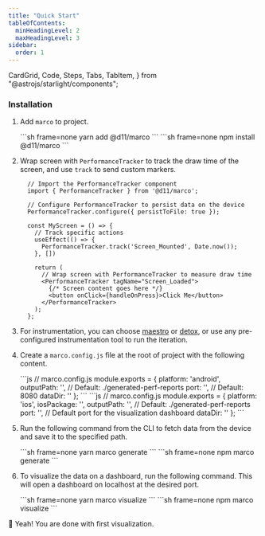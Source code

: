 ```yaml
---
title: "Quick Start"
tableOfContents:
  minHeadingLevel: 2
  maxHeadingLevel: 3
sidebar:
  order: 1
---
```


  CardGrid,
  Code,
  Steps,
  Tabs,
  TabItem,
} from "@astrojs/starlight/components";

### Installation

<Steps>

1. Add `marco` to project.

    <Tabs syncKey="package-manager">
      <TabItem label="yarn" icon="seti:yarn">
        ```sh frame=none
        yarn add @d11/marco
        ```
      </TabItem>
      <TabItem label="npm" icon="seti:npm">
        ```sh frame=none
        npm install @d11/marco
        ```
      </TabItem>
    </Tabs>

2. Wrap screen with `PerformanceTracker` to track the draw time of the screen, and use `track` to send custom markers.

    ```tsx
      // Import the PerformanceTracker component
      import { PerformanceTracker } from '@d11/marco';

      // Configure PerformanceTracker to persist data on the device
      PerformanceTracker.configure({ persistToFile: true });

      const MyScreen = () => {
        // Track specific actions
        useEffect(() => {
          PerformanceTracker.track('Screen_Mounted', Date.now());
        }, [])

        return (
          // Wrap screen with PerformanceTracker to measure draw time
          <PerformanceTracker tagName="Screen_Loaded">
            {/* Screen content goes here */}
            <button onClick={handleOnPress}>Click Me</button>
          </PerformanceTracker>
        );
      };
    ```

3. For instrumentation, you can choose [maestro](https://maestro.mobile.dev/platform-support/react-native) or [detox](https://wix.github.io/Detox/), or use any pre-configured instrumentation tool to run the iteration. 

4. Create a `marco.config.js` file at the root of project with the following content.

    <Tabs syncKey="config">
      <TabItem label="Android" icon="android">
        ```js
        // marco.config.js
        module.exports = {
        platform: 'android', 
        outputPath: '<PATH_TO_STORE_REPORT>',  // Default: ./generated-perf-reports
        port: '<PORT>',                        // Default: 8080
        dataDir: '<DATA_SOURCE_PATH_TO_VISUALIZE>'
        };
        ```
      </TabItem>
      <TabItem label="iOS" icon="apple">
        ```js
        // marco.config.js
        module.exports = {
        platform: 'ios', 
        iosPackage: '<iOSPackageName>',
        outputPath: '<DATA_SOURCE_PATH>',  // Default: ./generated-perf-reports
        port: '<PORT>',                    // Default port for the visualization dashboard
        dataDir: '<DATA_SOURCE_PATH_TO_VISUALIZE>'
        };
        ```
      </TabItem>
    </Tabs>

5. Run the following command from the CLI to fetch data from the device and save it to the specified path. 

      <Tabs syncKey="package-manager">
      <TabItem label="yarn" icon="seti:yarn">
        ```sh frame=none
        yarn marco generate
        ```
      </TabItem>
      <TabItem label="npm" icon="seti:npm">
        ```sh frame=none
        npm marco generate
        ```
      </TabItem>
    </Tabs>

6. To visualize the data on a dashboard, run the following command. This will open a dashboard on localhost at the desired port.

      <Tabs syncKey="package-manager">
      <TabItem label="yarn" icon="seti:yarn">
        ```sh frame=none
        yarn marco visualize
        ```
      </TabItem>
      <TabItem label="npm" icon="seti:npm">
        ```sh frame=none
        npm marco visualize
        ```
      </TabItem>
    </Tabs>
</Steps>

🎉 Yeah! You are done with first visualization.
